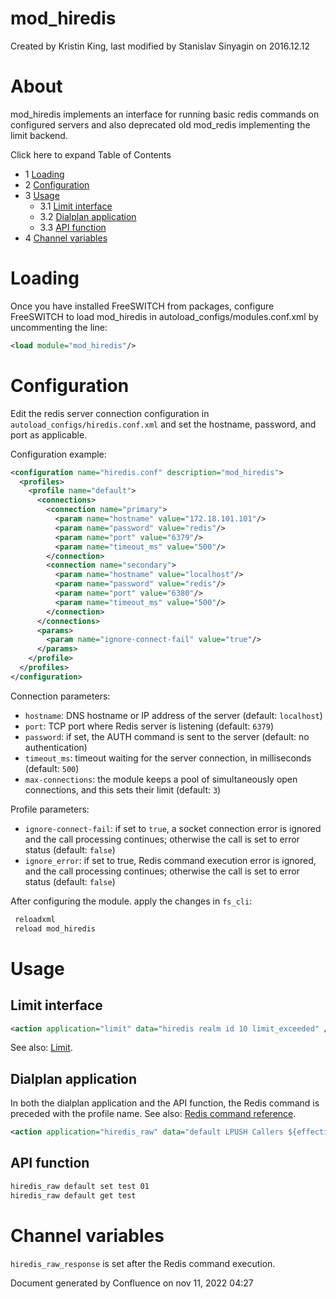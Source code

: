 
# mod_hiredis 

 Created by  Kristin King, last modified by  Stanislav Sinyagin on 2016.12.12

# About

mod\_hiredis implements an interface for running basic redis commands on configured servers and also deprecated old mod\_redis implementing the limit backend.

Click here to expand Table of Contents

* 1 [Loading](#loading)
* 2 [Configuration](#configuration)
* 3 [Usage](#usage)  
   * 3.1 [Limit interface](#limit-interface)  
   * 3.2 [Dialplan application](#dialplan-application)  
   * 3.3 [API function](#api-function)
* 4 [Channel variables](#channel-variables)

# Loading

Once you have installed FreeSWITCH from packages, configure FreeSWITCH to load mod\_hiredis in autoload\_configs/modules.conf.xml by uncommenting the line:

```xml
<load module="mod_hiredis"/>
```

# Configuration

Edit the redis server connection configuration in `autoload_configs/hiredis.conf.xml` and set the hostname, password, and port as applicable.

Configuration example:

```xml
<configuration name="hiredis.conf" description="mod_hiredis">
  <profiles>
    <profile name="default">
      <connections>
        <connection name="primary">
          <param name="hostname" value="172.18.101.101"/>
          <param name="password" value="redis"/>        
          <param name="port" value="6379"/>
          <param name="timeout_ms" value="500"/>
        </connection>
        <connection name="secondary">
          <param name="hostname" value="localhost"/>
          <param name="password" value="redis"/>        
          <param name="port" value="6380"/>
          <param name="timeout_ms" value="500"/>
        </connection>
      </connections>
      <params>
        <param name="ignore-connect-fail" value="true"/>
      </params>
    </profile>
  </profiles>
</configuration>
```

Connection parameters:

* `hostname`: DNS hostname or IP address of the server (default: `localhost`)
* `port`: TCP port where Redis server is listening (default: `6379`)
* `password`: if set, the AUTH command is sent to the server (default: no authentication)
* `timeout_ms`: timeout waiting for the server connection, in milliseconds (default: `500`)
* `max-connections`: the module keeps a pool of simultaneously open connections, and this sets their limit (default: `3`)

Profile parameters:

* `ignore-connect-fail`: if set to `true`, a socket connection error is ignored and the call processing continues; otherwise the call is set to error status (default: `false`)
* `ignore_error`: if set to true, Redis command execution error is ignored, and the call processing continues; otherwise the call is set to error status (default: `false`)

After configuring the module. apply the changes in `fs_cli`:

```xml
 reloadxml
 reload mod_hiredis
```

# Usage

## Limit interface

```xml
<action application="limit" data="hiredis realm id 10 limit_exceeded" />
```

See also: [Limit](./mod-dptools/3375201.mdx#db).

## Dialplan application

In both the dialplan application and the API function, the Redis command is preceded with the profile name. See also: [Redis command reference](https://redis.io/commands).

```xml
<action application="hiredis_raw" data="default LPUSH Callers ${effective_caller_id_number}" />
```

## API function

```xml
hiredis_raw default set test 01
hiredis_raw default get test
```

# Channel variables

`hiredis_raw_response` is set after the Redis command execution.

Document generated by Confluence on nov 11, 2022 04:27
